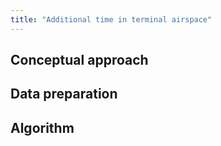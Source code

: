 ```yaml
---
title: "Additional time in terminal airspace"
---
```


## Conceptual approach

## Data preparation

## Algorithm